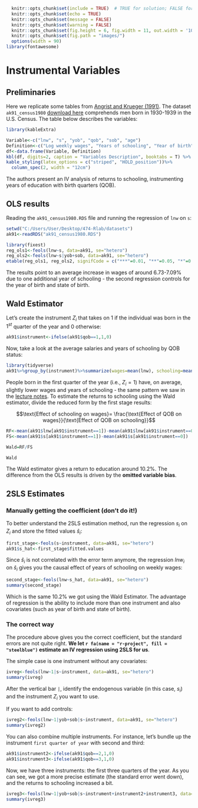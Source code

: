 ```r
  knitr::opts_chunk$set(include = TRUE)  # TRUE for solution; FALSE for questions set
  knitr::opts_chunk$set(echo = TRUE)
  knitr::opts_chunk$set(message = FALSE)
  knitr::opts_chunk$set(warning = FALSE)
  knitr::opts_chunk$set(fig.height = 6, fig.width = 11, out.width = '100%', fig.align = "center")
  knitr::opts_chunk$set(fig.path = "images/")
  options(width = 90)
library(fontawesome)
```

# Instrumental Variables

## Preliminaries

Here we replicate some tables from [Angrist and Krueger (1991)](https://www.nber.org/papers/w3572). The dataset `ak91_census1980` [download here](https://github.com/guerramarcelino/PolicyEval/raw/main/Datasets/ak91_census1980.RDS) comprehends men born in 1930-1939 in the U.S. Census. The table below describes the variables:

```r
library(kableExtra)

Variable<-c("lnw", "s", "yob", "qob", "sob", "age")
Definition<-c("Log weekly wages", "Years of schooling", "Year of birth", "Quarter of birth", "State of birth", "Age")
df<-data.frame(Variable, Definition)
kbl(df, digits=2, caption = "Variables Description", booktabs = T) %>%
kable_styling(latex_options = c("striped", "HOLD_position"))%>%
  column_spec(2, width = "12cm")

```

The authors present an IV analysis of returns to schooling, instrumenting years of education with  birth quarters (QOB).

## OLS results

Reading the `ak91_census1980.RDS` file and running the regression of `lnw` on `s`:

```r
setwd("C:/Users/User/Desktop/474-Rlab/datasets")
ak91<-readRDS("ak91_census1980.RDS")

library(fixest)
reg_ols1<-feols(lnw~s, data=ak91, se="hetero")
reg_ols2<-feols(lnw~s|yob+sob, data=ak91, se="hetero")
etable(reg_ols1, reg_ols2, signifCode = c("***"=0.01, "**"=0.05, "*"=0.10))
```
The results point to an average increase in wages of around 6.73-7.09% due to one additional year of schooling - the second regression controls for the year of birth and state of birth.

## Wald Estimator

Let's create the instrument $Z_{i}$ that takes on 1 if the individual was born in the $1^{st}$ quarter of the year and 0 otherwise:

```r
ak91$instrument<-ifelse(ak91$qob==1,1,0)
```

Now, take a look at the average salaries and years of schooling by QOB status:

```r
library(tidyverse)
ak91%>%group_by(instrument)%>%summarize(wages=mean(lnw), schooling=mean(s))
```

People born in the first quarter of the year (i.e., $Z_{i}=1$) have, on average, slightly lower wages and years of schooling - the same pattern we saw in the [lecture notes](https://guerramarcelino.github.io/Econ474/Lectures/Lec4/lec4#13). To estimate the returns to schooling using the Wald estimator, divide the reduced form by the first stage results:

$$\text{Effect of schooling on wages}=
\frac{\text{Effect of QOB on wages}}{\text{Effect of QOB on schooling}}$$

```r
RF<-mean(ak91$lnw[ak91$instrument==1])-mean(ak91$lnw[ak91$instrument==0])
FS<-mean(ak91$s[ak91$instrument==1])-mean(ak91$s[ak91$instrument==0])

Wald=RF/FS

Wald
```

The Wald estimator gives a return to education around 10.2%. The difference from the OLS results is driven by the **omitted variable bias**.


## 2SLS Estimates

### Manually getting the coefficient (don't do it!)

To better understand the 2SLS estimation method, run the regression $s_{i}$ on $Z_{i}$ and store the fitted values $\hat{s}_{i}$:

```r
first_stage<-feols(s~instrument, data=ak91, se="hetero")
ak91$s_hat<-first_stage$fitted.values
```

Since $\hat{s}_{i}$ is not correlated with the error term anymore, the regression $lnw_{i}$ on $\hat{s}_{i}$ gives you the causal effect of years of schooling on weekly wages:

```r
second_stage<-feols(lnw~s_hat, data=ak91, se="hetero")
summary(second_stage)
```

Which is the same 10.2% we got using the Wald Estimator. The advantage of regression is the ability to include more than one instrument and also covariates (such as year of birth and state of birth).

### The correct way

The procedure above gives you the correct coefficient, but the standard errors are not quite right. **We let `r fa(name = "r-project", fill = "steelblue")` estimate an IV regression using 2SLS for us**.

The simple case is one instrument without any covariates:

```r
ivreg<-feols(lnw~1|s~instrument, data=ak91, se="hetero")
summary(ivreg)
```

After the vertical bar `|`, identify the endogenous variable (in this case, $s_{i}$) and the instrument $Z_{i}$ you want to use.

If you want to add controls:
```r
ivreg2<-feols(lnw~1|yob+sob|s~instrument, data=ak91, se="hetero")
summary(ivreg2)
```

You can also combine multiple instruments. For instance, let's bundle up the instrument `first quarter of year` with second and third:

```r
ak91$instrument2<-ifelse(ak91$qob==2,1,0)
ak91$instrument3<-ifelse(ak91$qob==3,1,0)
```

Now, we have three instruments: the first three quarters of the year. As you can see, we got a more precise estimate (the standard error went down), and the returns to schooling increased a bit.  

```r
ivreg3<-feols(lnw~1|yob+sob|s~instrument+instrument2+instrument3, data=ak91, se="hetero")
summary(ivreg3)
```
